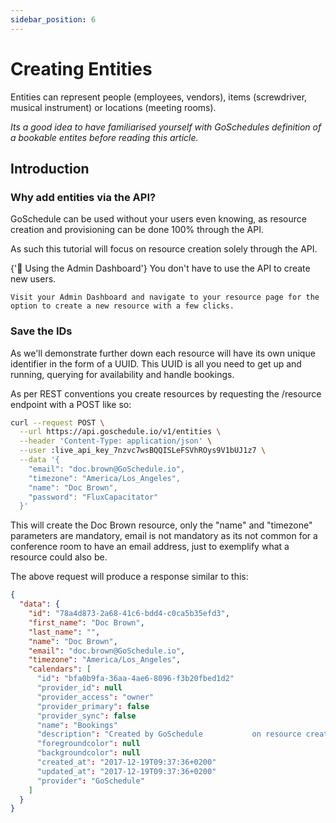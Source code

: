 ```yaml
---
sidebar_position: 6
---
```


# Creating Entities

Entities can represent people (employees, vendors), items (screwdriver, musical instrument) or locations (meeting rooms).

*Its a good idea to have familiarised yourself with GoSchedules definition of a bookable entites before reading this article.*

<WorkingWithApiAlert />

## Introduction 

### Why add entities via the API?

GoSchedule can be used without your users even knowing, as resource creation and provisioning can be done 100% through the API. 

As such this tutorial will focus on resource creation solely through the API.

<Alert icon={false} severity="info">
  <AlertTitle>{'📘 Using the Admin Dashboard'}</AlertTitle>
    You don't have to use the API to create new users. 
    
    Visit your Admin Dashboard and navigate to your resource page for the option to create a new resource with a few clicks.
</Alert>

### Save the IDs

As we'll demonstrate further down each resource will have its own unique identifier in the form of a UUID. This UUID is all you need to get up and running, querying for availability and handle bookings.

As per REST conventions you create resources by requesting the /resource endpoint with a POST like so:

```bash
curl --request POST \
  --url https://api.goschedule.io/v1/entities \
  --header 'Content-Type: application/json' \
  --user :live_api_key_7nzvc7wsBQQISLeFSVhROys9V1bUJ1z7 \
  --data '{
    "email": "doc.brown@GoSchedule.io",
    "timezone": "America/Los_Angeles",
    "name": "Doc Brown",
    "password": "FluxCapacitator"
  }'
```

This will create the Doc Brown resource, only the "name" and "timezone" parameters are mandatory, email is not mandatory as its not common for a conference room to have an email address, just to exemplify what a resource could also be.

The above request will produce a response similar to this:

```json
{
  "data": {
    "id": "78a4d873-2a68-41c6-bdd4-c0ca5b35efd3",
    "first_name": "Doc Brown",
    "last_name": "",
    "name": "Doc Brown",
    "email": "doc.brown@GoSchedule.io",
    "timezone": "America/Los_Angeles",
    "calendars": [
      "id": "bfa0b9fa-36aa-4ae6-8096-f3b20fbed1d2"
      "provider_id": null
      "provider_access": "owner"
      "provider_primary": false
      "provider_sync": false
      "name": "Bookings"
      "description": "Created by GoSchedule           on resource creation"
      "foregroundcolor": null
      "backgroundcolor": null
      "created_at": "2017-12-19T09:37:36+0200"
      "updated_at": "2017-12-19T09:37:36+0200"
      "provider": "GoSchedule"
    ]
  }
}
```